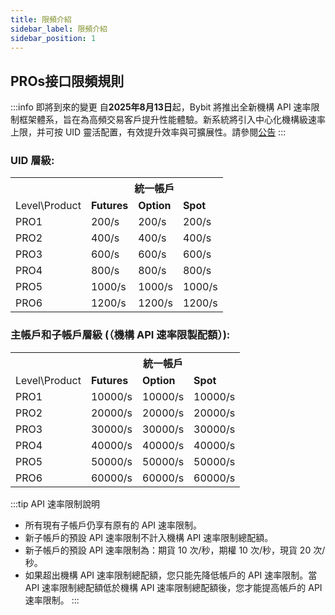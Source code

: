 ```yaml
---
title: 限頻介紹
sidebar_label: 限頻介紹
sidebar_position: 1
---
```


## PROs接口限頻規則
:::info 即將到來的變更
自**2025年8月13日**起，Bybit 將推出全新機構 API 速率限制框架體系，旨在為高頻交易客戶提升性能體驗。新系統將引入中心化機構級速率上限，并可按 UID 靈活配置，有效提升效率與可擴展性。請參閱[公告](https://announcements.bybit.com/zh-TW/article/update-bybit-enhances-api-rate-limits-for-institutional-traders-bltbbbf60de757d074e/)
:::

### UID 層級: 
<span class="blocky_table">
<table class="custom_table">
    <tr>
        <th></th><th colSpan="3" align="center">統一帳戶</th>
    </tr>
    <tr>
        <td>Level\Product</td><td><b>Futures</b></td><td><b>Option</b></td><td><b>Spot</b></td>
    </tr>
    <tr>
        <td>PRO1</td><td>200/s</td><td>200/s</td><td>200/s</td>
    </tr>
    <tr>
        <td>PRO2</td><td>400/s</td><td>400/s</td><td>400/s</td>
    </tr>
    <tr>
        <td>PRO3</td><td>600/s</td><td>600/s</td><td>600/s</td>
    </tr>
    <tr>
        <td>PRO4</td><td>800/s</td><td>800/s</td><td>800/s</td>
    </tr>
    <tr>
        <td>PRO5</td><td>1000/s</td><td>1000/s</td><td>1000/s</td>
    </tr>
    <tr>
        <td>PRO6</td><td>1200/s</td><td>1200/s</td><td>1200/s</td>
    </tr>
</table>
</span>

### 主帳戶和子帳戶層級 (（機構 API 速率限製配額）): 
<span class="blocky_table">
<table class="custom_table">
    <tr>
        <th></th><th colSpan="3" align="center">統一帳戶</th>
    </tr>
    <tr>
        <td>Level\Product</td><td><b>Futures</b></td><td><b>Option</b></td><td><b>Spot</b></td>
    </tr>
    <tr>
        <td>PRO1</td><td>10000/s</td><td>10000/s</td><td>10000/s</td>
    </tr>
    <tr>
        <td>PRO2</td><td>20000/s</td><td>20000/s</td><td>20000/s</td>
    </tr>
    <tr>
        <td>PRO3</td><td>30000/s</td><td>30000/s</td><td>30000/s</td>
    </tr>
    <tr>
        <td>PRO4</td><td>40000/s</td><td>40000/s</td><td>40000/s</td>
    </tr>
    <tr>
        <td>PRO5</td><td>50000/s</td><td>50000/s</td><td>50000/s</td>
    </tr>
    <tr>
        <td>PRO6</td><td>60000/s</td><td>60000/s</td><td>60000/s</td>
    </tr>
</table>
</span>

:::tip API 速率限制說明
- 所有現有子帳戶仍享有原有的 API 速率限制。
- 新子帳戶的預設 API 速率限制不計入機構 API 速率限制總配額。
- 新子帳戶的預設 API 速率限制為：期貨 10 次/秒，期權 10 次/秒，現貨 20 次/秒。
- 如果超出機構 API 速率限制總配額，您只能先降低帳戶的 API 速率限制。當 API 速率限制總配額低於機構 API 速率限制總配額後，您才能提高帳戶的 API 速率限制。
:::

